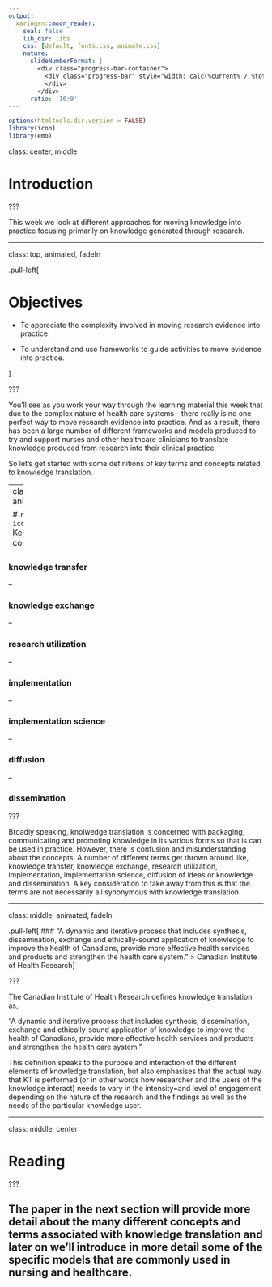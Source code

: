 ```yaml
---
output:
  xaringan::moon_reader:
    seal: false
    lib_dir: libs
    css: [default, fonts.css, animate.css]
    nature:
      slideNumberFormat: |
        <div class="progress-bar-container">
          <div class="progress-bar" style="width: calc(%current% / %total% * 100%);">
          </div>
        </div>
      ratio: '16:9'
---
```


```r
options(htmltools.dir.version = FALSE)
library(icon)
library(emo)
```

class:  center, middle

# Introduction


???

This week we look at different approaches for moving knowledge into practice focusing primarily on knowledge generated through research. 

---

class: top, animated, fadeIn

.pull-left[

# Objectives


- To appreciate the complexity involved in moving research evidence into practice.

- To understand and use frameworks to guide activities to move evidence into practice. 

]

???

You'll see as you work your way through the learning material this week that due to the complex nature of health care systems - there really is no one perfect way to move research evidence into practice. And as a result, there has been a large number of different frameworks and models produced to try and support nurses and other healthcare clinicians to translate knowledge produced from research into their clinical practice.

So let's get started with some definitions of key terms and concepts related to knowledge translation.

---
class: left, top, animated, fadeIn

# `r icon::fa("list")` Key terms and concepts



--

### knowledge transfer

--

### knowledge exchange

--

### research utilization

--

### implementation

--

### implementation science


--


### diffusion

--

### dissemination



???

Broadly speaking, knolwedge translation is concerned with packaging, communicating and promoting knowledge in its various forms so that is can be used in practice. However, there is confusion and misunderstanding about the concepts. A number of different terms get thrown around like, knowledge transfer, knowledge exchange, research utilization, implementation, implementation science, diffusion of ideas or knowledge and dissemination. A key consideration to take away from this is that the terms are not necessarily all synonymous with knowledge translation. 

---

class: middle, animated, fadeIn

.pull-left[
### “A dynamic and iterative process that includes synthesis, dissemination, exchange and ethically-sound application of knowledge to improve the health of Canadians, provide more effective health services and products and strengthen the health care system.” 
> Canadian Institute of Health Research
]

???

The Canadian Institute of Health Research defines knowledge translation as,

"A dynamic and iterative process that includes synthesis, dissemination, exchange and ethically-sound application of knowledge to improve the health of Canadians, provide more effective health services and products and strengthen the health care system."

This definition speaks to the purpose and interaction of the different elements of knowledge translation, but also emphasises that the actual way that KT is performed (or in other words how researcher and the users of the knowledge interact) needs to vary in the intensity=and level of engagement depending on the nature of the research and the findings as well as the needs of the particular knowledge user. 

---

class: middle, center

# Reading

???

The paper in the next section will provide more detail about the many different concepts and terms associated with knowledge translation and later on we'll introduce in more detail some of the specific models that are commonly used in nursing and healthcare.
---

